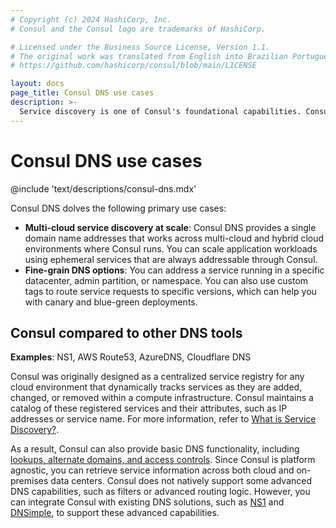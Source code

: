 ```yaml
---
# Copyright (c) 2024 HashiCorp, Inc.
# Consul and the Consul logo are trademarks of HashiCorp.

# Licensed under the Business Source License, Version 1.1.
# The original work was translated from English into Brazilian Portuguese.
# https://github.com/hashicorp/consul/blob/main/LICENSE

layout: docs
page_title: Consul DNS use cases
description: >-
  Service discovery is one of Consul's foundational capabilities. Consul is platform agnostic, which allows it to discover services across multiple runtimes and cloud providers including VMs, bare-metal, Kubernetes, Nomad, EKS, AKS, ECS, and Lambda.
---
```


# Consul DNS use cases

@include 'text/descriptions/consul-dns.mdx'

Consul DNS dolves the following primary use cases:

- **Multi-cloud service discovery at scale**: Consul DNS provides a single domain name addresses that works across multi-cloud and hybrid cloud environments where Consul runs. You can scale application workloads using ephemeral services that are always addressable through Consul.
- **Fine-grain DNS options**: You can address a service running in a specific datacenter, admin partition, or namespace. You can also use custom tags to route service requests to specific versions, which can help you with canary and blue-green deployments.

## Consul compared to other DNS tools

**Examples**: NS1, AWS Route53, AzureDNS, Cloudflare DNS

Consul was originally designed as a centralized service registry for any cloud environment that dynamically tracks services as they are added, changed, or removed within a compute infrastructure. Consul maintains a catalog of these registered services and their attributes, such as IP addresses or service name. For more information, refer to [What is Service Discovery?](/consul/docs/use-case/service-discovery).

As a result, Consul can also provide basic DNS functionality, including [lookups, alternate domains, and access controls](/consul/docs/discover/dns). Since Consul is platform agnostic, you can retrieve service information across both cloud and on-premises data centers. Consul does not natively support some advanced DNS capabilities, such as filters or advanced routing logic. However, you can integrate Consul with existing DNS solutions, such as [NS1](https://help.ns1.com/hc/en-us/articles/360039417093-NS1-Consul-Integration-Overview) and [DNSimple](https://blog.dnsimple.com/2022/05/consul-integration/), to support these advanced capabilities.

